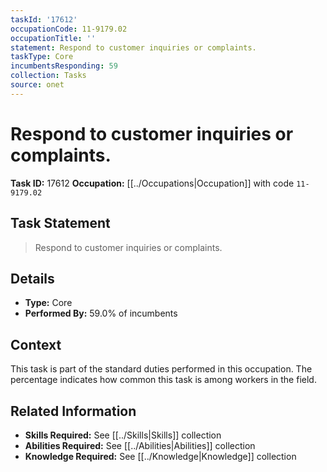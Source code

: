 ```yaml
---
taskId: '17612'
occupationCode: 11-9179.02
occupationTitle: ''
statement: Respond to customer inquiries or complaints.
taskType: Core
incumbentsResponding: 59
collection: Tasks
source: onet
---
```

# Respond to customer inquiries or complaints.

**Task ID:** 17612
**Occupation:** [[../Occupations|Occupation]] with code `11-9179.02`

## Task Statement

> Respond to customer inquiries or complaints.

## Details

- **Type:** Core
- **Performed By:** 59.0% of incumbents

## Context

This task is part of the standard duties performed in this occupation. The percentage indicates how common this task is among workers in the field.

## Related Information

- **Skills Required:** See [[../Skills|Skills]] collection
- **Abilities Required:** See [[../Abilities|Abilities]] collection
- **Knowledge Required:** See [[../Knowledge|Knowledge]] collection
